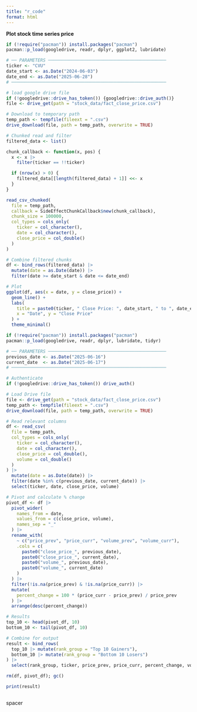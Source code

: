 ```yaml
---
title: "r_code"
format: html
---
```


**Plot stock time series price**

```r

if (!require("pacman")) install.packages("pacman")
pacman::p_load(googledrive, readr, dplyr, ggplot2, lubridate)

# ── PARAMETERS ─────────────────────────────────────────────
ticker <- "CVU"
date_start <- as.Date("2024-06-03")
date_end <- as.Date("2025-06-28")
# ───────────────────────────────────────────────────────────

# load google drive file
if (!googledrive::drive_has_token()) {googledrive::drive_auth()} 
file <- drive_get(path = "stock_data/fact_close_price.csv")

# Download to temporary path
temp_path <- tempfile(fileext = ".csv")
drive_download(file, path = temp_path, overwrite = TRUE)

# Chunked read and filter
filtered_data <- list()

chunk_callback <- function(x, pos) {
  x <- x |>
    filter(ticker == !!ticker)

  if (nrow(x) > 0) {
    filtered_data[[length(filtered_data) + 1]] <<- x
  }
}

read_csv_chunked(
  file = temp_path,
  callback = SideEffectChunkCallback$new(chunk_callback),
  chunk_size = 100000,
  col_types = cols_only(
    ticker = col_character(),
    date = col_character(),
    close_price = col_double()
  )
)

# Combine filtered chunks
df <- bind_rows(filtered_data) |>
  mutate(date = as.Date(date)) |>
  filter(date >= date_start & date <= date_end)

# Plot
ggplot(df, aes(x = date, y = close_price)) +
  geom_line() +
  labs(
    title = paste0(ticker, " Close Price: ", date_start, " to ", date_end),
    x = "Date", y = "Close Price"
  ) +
  theme_minimal()

```


```r
if (!require("pacman")) install.packages("pacman")
pacman::p_load(googledrive, readr, dplyr, lubridate, tidyr)

# ── PARAMETERS ─────────────────────────────────────────────
previous_date <- as.Date("2025-06-16")
current_date  <- as.Date("2025-06-17")
# ───────────────────────────────────────────────────────────

# Authenticate
if (!googledrive::drive_has_token()) drive_auth()

# Load Drive file
file <- drive_get(path = "stock_data/fact_close_price.csv")
temp_path <- tempfile(fileext = ".csv")
drive_download(file, path = temp_path, overwrite = TRUE)

# Read relevant columns
df <- read_csv(
  file = temp_path,
  col_types = cols_only(
    ticker = col_character(),
    date = col_character(),
    close_price = col_double(),
    volume = col_double()
  )
) |>
  mutate(date = as.Date(date)) |>
  filter(date %in% c(previous_date, current_date)) |>
  select(ticker, date, close_price, volume)

# Pivot and calculate % change
pivot_df <- df |>
  pivot_wider(
    names_from = date,
    values_from = c(close_price, volume),
    names_sep = "_"
  ) |>
  rename_with(
    ~ c("price_prev", "price_curr", "volume_prev", "volume_curr"),
    .cols = c(
      paste0("close_price_", previous_date),
      paste0("close_price_", current_date),
      paste0("volume_", previous_date),
      paste0("volume_", current_date)
    )
  ) |>
  filter(!is.na(price_prev) & !is.na(price_curr)) |>
  mutate(
    percent_change = 100 * (price_curr - price_prev) / price_prev
  ) |>
  arrange(desc(percent_change))

# Results
top_10 <- head(pivot_df, 10)
bottom_10 <- tail(pivot_df, 10)

# Combine for output
result <- bind_rows(
  top_10 |> mutate(rank_group = "Top 10 Gainers"),
  bottom_10 |> mutate(rank_group = "Bottom 10 Losers")
) |>
  select(rank_group, ticker, price_prev, price_curr, percent_change, volume_prev, volume_curr)

rm(df, pivot_df); gc()

print(result)



```






















































































































































































































































































































































































































































































































































































































































spacer





































